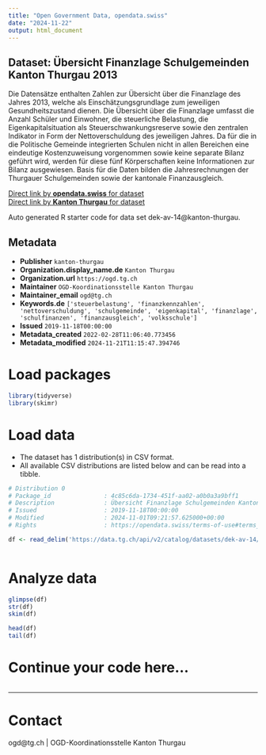 ```yaml
---
title: "Open Government Data, opendata.swiss"
date: "2024-11-22"
output: html_document
---
```


## Dataset: Übersicht Finanzlage Schulgemeinden Kanton Thurgau 2013

Die Datensätze enthalten Zahlen zur Übersicht über die Finanzlage des Jahres 2013, welche als Einschätzungsgrundlage zum jeweiligen Gesundheitszustand dienen. Die Übersicht über die Finanzlage umfasst die Anzahl Schüler und Einwohner, die steuerliche Belastung, die Eigenkapitalsituation als Steuerschwankungsreserve sowie den zentralen Indikator in Form der Nettoverschuldung des jeweiligen Jahres. Da für die in die Politische Gemeinde integrierten Schulen nicht in allen Bereichen eine eindeutige Kostenzuweisung vorgenommen sowie keine separate Bilanz geführt wird, werden für diese fünf Körperschaften keine Informationen zur Bilanz ausgewiesen. Basis für die Daten bilden die Jahresrechnungen der Thurgauer Schulgemeinden sowie der kantonale Finanzausgleich.

[Direct link by **opendata.swiss** for dataset](https://opendata.swiss/de/dataset/ubersicht-finanzlage-schulgemeinden-kanton-thurgau-2013)<br>
[Direct link by **Kanton Thurgau** for dataset](https://data.tg.ch/explore/dataset/dek-av-14/)

Auto generated R starter code for data set dek-av-14@kanton-thurgau.

## Metadata

- **Publisher** `kanton-thurgau`
- **Organization.display_name.de** `Kanton Thurgau`
- **Organization.url** `https://ogd.tg.ch`
- **Maintainer** `OGD-Koordinationsstelle Kanton Thurgau`
- **Maintainer_email** `ogd@tg.ch`
- **Keywords.de** `['steuerbelastung', 'finanzkennzahlen', 'nettoverschuldung', 'schulgemeinde', 'eigenkapital', 'finanzlage', 'schulfinanzen', 'finanzausgleich', 'volksschule']`
- **Issued** `2019-11-18T00:00:00`
- **Metadata_created** `2022-02-28T11:06:40.773456`
- **Metadata_modified** `2024-11-21T11:15:47.394746`


# Load packages

```r

library(tidyverse)
library(skimr)

```

# Load data

-   The dataset has 1 distribution(s) in CSV format.
-   All available CSV distributions are listed below and can be read into a tibble.

```r

# Distribution 0
# Package_id               : 4c85c6da-1734-451f-aa02-a0b0a3a9bff1
# Description              : Übersicht Finanzlage Schulgemeinden Kanton Thurgau 2013 (csv)
# Issued                   : 2019-11-18T00:00:00
# Modified                 : 2024-11-01T09:21:57.625000+00:00
# Rights                   : https://opendata.swiss/terms-of-use#terms_by

df <- read_delim('https://data.tg.ch/api/v2/catalog/datasets/dek-av-14/exports/csv?use_labels=true')



```

# Analyze data

```r

glimpse(df)
str(df)
skim(df)

head(df)
tail(df)

```

# Continue your code here...

```r

```

------------------------------------------------------------------------

# Contact

ogd@tg.ch | OGD-Koordinationsstelle Kanton Thurgau
